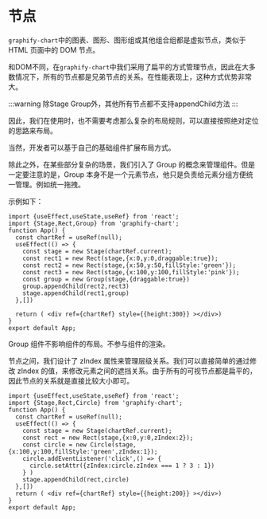 
# 节点

`graphify-chart`中的图表、图形、图形组或其他组合组都是虚拟节点，类似于 HTML 页面中的 DOM 节点。

和DOM不同，在`graphify-chart`中我们采用了扁平的方式管理节点，因此在大多数情况下，所有的节点都是兄弟节点的关系。在性能表现上，这种方式优势非常大。

:::warning
除Stage Group外，其他所有节点都不支持appendChild方法
:::

因此，我们在使用时，也不需要考虑那么复杂的布局规则，可以直接按照绝对定位的思路来布局。

当然，开发者可以基于自己的基础组件扩展布局方式。

除此之外，在某些部分复杂的场景，我们引入了 Group 的概念来管理组件。但是一定要注意的是，Group 本身不是一个元素节点，他只是负责给元素分组方便统一管理。例如统一拖拽。

示例如下：
```tsx preview
import {useEffect,useState,useRef} from 'react';
import {Stage,Rect,Group} from 'graphify-chart';
function App() {
  const chartRef = useRef(null);
  useEffect(() => {
    const stage = new Stage(chartRef.current);
    const rect1 = new Rect(stage,{x:0,y:0,draggable:true});
    const rect2 = new Rect(stage,{x:50,y:50,fillStyle:'green'});
    const rect3 = new Rect(stage,{x:100,y:100,fillStyle:'pink'});
    const group = new Group(stage,{draggable:true})
    group.appendChild(rect2,rect3)
    stage.appendChild(rect1,group)
  },[])
  
  return ( <div ref={chartRef} style={{height:300}} ></div>)
}
export default App;
```

Group 组件不影响组件的布局。不参与组件的渲染。

节点之间，我们设计了 zIndex 属性来管理层级关系。我们可以直接简单的通过修改 zIndex 的值，来修改元素之间的遮挡关系。由于所有的可视节点都是扁平的，因此节点的关系就是直接比较大小即可。
```tsx preview
import {useEffect,useState,useRef} from 'react';
import {Stage,Rect,Circle} from 'graphify-chart';
function App() {
  const chartRef = useRef(null);
  useEffect(() => {
    const stage = new Stage(chartRef.current);
    const rect = new Rect(stage,{x:0,y:0,zIndex:2});
    const circle = new Circle(stage,{x:100,y:100,fillStyle:'green',zIndex:1});
    circle.addEventListener('click',() => {
      circle.setAttr({zIndex:circle.zIndex === 1 ? 3 : 1})
    } )
    stage.appendChild(rect,circle)
  },[])
  return ( <div ref={chartRef} style={{height:200}} ></div>)
}
export default App;
```